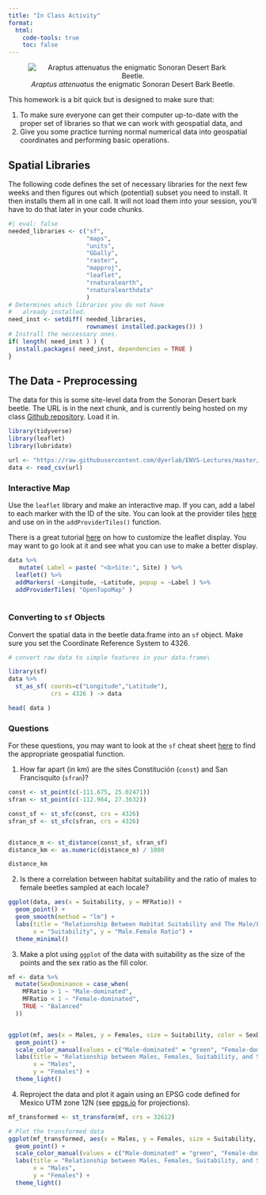 ```yaml
---
title: "In Class Activity"
format: 
  html:
    code-tools: true
    toc: false
---
```


<center>
![*Araptus attenuatus* the enigmatic Sonoran Desert Bark Beetle.](https://live.staticflickr.com/65535/50441339417_74e04216fa_w_d.jpg)
</center>


This homework is a bit quick but is designed to make sure that:

1. To make sure everyone can get their computer up-to-date with the proper set of libraries so that we can work with geospatial data, and
2. Give you some practice turning normal numerical data into geospatial coordinates and performing basic operations.

## Spatial Libraries

The following code defines the set of necessary libraries for the next few weeks and then figures out which (potential) subset you need to install. It then installs them all in one call.  It will not load them into your session, you'll have to do that later in your code chunks.

```r

#| eval: false
needed_libraries <- c("sf",
                      "maps",
                      "units",
                      "GGally",
                      "raster",
                      "mapproj",
                      "leaflet",
                      "rnaturalearth",
                      "rnaturalearthdata"
                      )
# Determines which libraries you do not have
#   already installed.
need_inst <- setdiff( needed_libraries, 
                      rownames( installed.packages()) )
# Instrall the neccessary ones.
if( length( need_inst ) ) {
  install.packages( need_inst, dependencies = TRUE )
}
```



## The Data - Preprocessing

The data for this is some site-level data from the Sonoran Desert bark beetle.  The URL is in the next chunk, and is currently being hosted on my class [Github repository](https://github.com/dyerlab/ENVS-Lectures).  Load it in.

```r
library(tidyverse)
library(leaflet)
library(lubridate)

url <- "https://raw.githubusercontent.com/dyerlab/ENVS-Lectures/master/data/Araptus_Disperal_Bias.csv"
data <- read_csv(url) 
```


### Interactive Map

Use the `leaflet` library and make an interactive map.  If you can, add a label to each marker with the ID of the site.  You can look at the provider tiles [here](https://leaflet-extras.github.io/leaflet-providers/preview/) and use on in the `addProviderTiles()` function. 

There is a great tutorial [here](https://rstudio.github.io/leaflet/map_widget.html) on how to customize the leaflet display.  You may want to go look at it and see what you can use to make a better display.

```r

data %>%
   mutate( Label = paste( "<b>Site:", Site) ) %>%
  leaflet() %>%
  addMarkers( ~Longitude, ~Latitude, popup = ~Label ) %>%
  addProviderTiles( "OpenTopoMap" )
  

```

### Converting to `sf` Objects

Convert the spatial data in the beetle data.frame into an `sf` object.  Make sure you set the Coordinate Reference System to $4326$.


```r
# convert raw data to simple features in your data.frame\

library(sf)
data %>%
  st_as_sf( coords=c("Longitude","Latitude"),
            crs = 4326 ) -> data

head( data )


```


### Questions

For these questions, you may want to look at the `sf` cheat sheet [here](https://github.com/rstudio/cheatsheets/raw/main/sf.pdf) to find the appropriate geospatial function.

1. How far apart (in km) are the sites Constitución (`const`) and San Francisquito (`sfran`)?  

```r
const <- st_point(c(-111.675, 25.02471)) 
sfran <- st_point(c(-112.964, 27.3632)) 

const_sf <- st_sfc(const, crs = 4326)
sfran_sf <- st_sfc(sfran, crs = 4326)


distance_m <- st_distance(const_sf, sfran_sf)
distance_km <- as.numeric(distance_m) / 1000 

distance_km


```


2. Is there a correlation between habitat suitability and the ratio of males to female beetles sampled at each locale?  

```r
ggplot(data, aes(x = Suitability, y = MFRatio)) +
  geom_point() +
  geom_smooth(method = "lm") +
  labs(title = "Relationship Between Habitat Suitability and The Male/Female Ratio",
       x = "Suitability", y = "Male.Female Ratio") +
  theme_minimal()

```


3. Make a plot using `ggplot` of the data with suitability as the size of the points and the sex ratio as the fill color.

```r

mf <- data %>%
  mutate(SexDominance = case_when(
    MFRatio > 1 ~ "Male-dominated",
    MFRatio < 1 ~ "Female-dominated",
    TRUE ~ "Balanced"
  ))


ggplot(mf, aes(x = Males, y = Females, size = Suitability, color = SexDominance)) +
  geom_point() +
  scale_color_manual(values = c("Male-dominated" = "green", "Female-dominated" = "purple", "Balanced" = "darkgrey")) +
  labs(title = "Relationship between Males, Females, Suitability, and Sex Dominance",
       x = "Males",
       y = "Females") +
  theme_light()

```


4. Reproject the data and plot it again using an EPSG code defined for Mexico UTM zone 12N (see [epgs.io](https://epsg.io) for projections).

```r

mf_transformed <- st_transform(mf, crs = 32612)

# Plot the transformed data
ggplot(mf_transformed, aes(x = Males, y = Females, size = Suitability, color = SexDominance)) +
  geom_point() +
  scale_color_manual(values = c("Male-dominated" = "green", "Female-dominated" = "purple", "Balanced" = "darkgrey")) +
  labs(title = "Relationship between Males, Females, Suitability, and Sex Dominance (UTM Zone 12N)",
       x = "Males",
       y = "Females") +
  theme_light()

```















